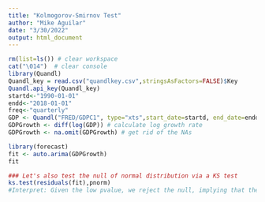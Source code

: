 ```yaml
---
title: "Kolmogorov-Smirnov Test"
author: "Mike Aguilar"
date: "3/30/2022"
output: html_document
---
```


```r
rm(list=ls()) # clear workspace
cat("\014")  # clear console
library(Quandl)
Quandl_key = read.csv("quandlkey.csv",stringsAsFactors=FALSE)$Key
Quandl.api_key(Quandl_key)
startd<-"1990-01-01"
endd<-"2018-01-01"
freq<-"quarterly"
GDP <- Quandl("FRED/GDPC1", type="xts",start_date=startd, end_date=endd)
GDPGrowth <- diff(log(GDP)) # calculate log growth rate
GDPGrowth <- na.omit(GDPGrowth) # get rid of the NAs

library(forecast)
fit <- auto.arima(GDPGrowth)
fit
```



```r
### Let's also test the null of normal distribution via a KS test
ks.test(residuals(fit),pnorm)
#Interpret: Given the low pvalue, we reject the null, implying that the residuals aren't normally distributed
```